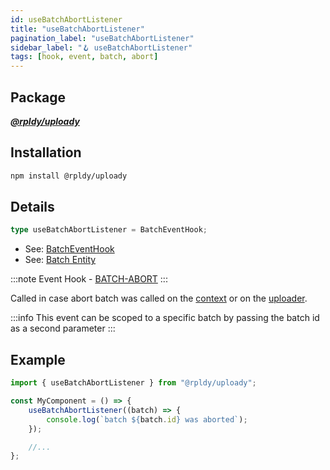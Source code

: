 ```yaml
---
id: useBatchAbortListener
title: "useBatchAbortListener"
pagination_label: "useBatchAbortListener"
sidebar_label: "🪝 useBatchAbortListener"
tags: [hook, event, batch, abort]
---
```


## Package

**_[@rpldy/uploady](../../../packages/rpldy-uploady)_**

## Installation

```bash npm2yarn
npm install @rpldy/uploady
```

## Details

```typescript
type useBatchAbortListener = BatchEventHook;
```

- See: [BatchEventHook](../../types#batcheventhook)
- See: [Batch Entity](../../entities#batch)

:::note
Event Hook - [BATCH-ABORT](../../events#batchAbort)
:::

Called in case abort batch was called on the [context](../../context#abortbatch)
or on the [uploader](../../uploader#abortbatch).

:::info
This event can be scoped to a specific batch by passing the batch id as a second parameter
:::

## Example

```javascript
import { useBatchAbortListener } from "@rpldy/uploady";

const MyComponent = () => {
    useBatchAbortListener((batch) => {
        console.log(`batch ${batch.id} was aborted`);
    });

    //...
};
```
